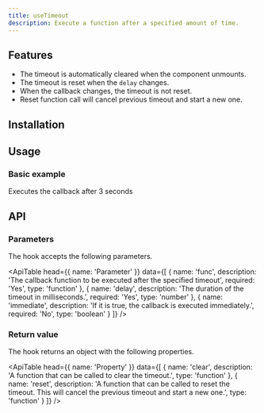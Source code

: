 ```yaml
---
title: useTimeout
description: Execute a function after a specified amount of time.
---
```


## Features

- The timeout is automatically cleared when the component unmounts.
- The timeout is reset when the `delay` changes.
- When the callback changes, the timeout is not reset.
- Reset function call will cancel previous timeout and start a new one.

## Installation

<Snippet pkg text='@raddix/use-timeout' />

## Usage

### Basic example

Executes the callback after 3 seconds

<CodeBlock folder='use-timeout' file='example1.tsx' />

## API

### Parameters

The hook accepts the following parameters.

<ApiTable
  head={{
    name: 'Parameter'
  }}
  data={[
    {
      name: 'func',
      description:
        'The callback function to be executed after the specified timeout',
      required: 'Yes',
      type: 'function'
    },
    {
      name: 'delay',
      description: 'The duration of the timeout in milliseconds.',
      required: 'Yes',
      type: 'number'
    },
    {
      name: 'immediate',
      description: 'If it is true, the callback is executed immediately.',
      required: 'No',
      type: 'boolean'
    }
  ]}
/>

### Return value

The hook returns an object with the following properties.

<ApiTable
  head={{
    name: 'Property'
  }}
  data={[
    {
      name: 'clear',
      description: 'A function that can be called to clear the timeout.',
      type: 'function'
    },
    {
      name: 'reset',
      description:
        'A function that can be called to reset the timeout. This will cancel the previous timeout and start a new one.',
      type: 'function'
    }
  ]}
/>
